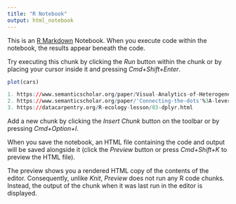 ```yaml
---
title: "R Notebook"
output: html_notebook
---
```


This is an [R Markdown](http://rmarkdown.rstudio.com) Notebook. When you execute code within the notebook, the results appear beneath the code. 

Try executing this chunk by clicking the *Run* button within the chunk or by placing your cursor inside it and pressing *Cmd+Shift+Enter*. 

```r
plot(cars)
```

```r
1. https://www.semanticscholar.org/paper/Visual-Analytics-of-Heterogeneous-Data-Using-Xie-Zhong/5188a6dfef8b6afae290a96ea488f6c6a96371b6
2. https://www.semanticscholar.org/paper/'Connecting-the-dots'%3A-leveraging-visual-analytics-Ratwani-Fong/4d814bd2a50b7e12568b4ca63ec79d0a1f488354
3. https://datacarpentry.org/R-ecology-lesson/03-dplyr.html


```



Add a new chunk by clicking the *Insert Chunk* button on the toolbar or by pressing *Cmd+Option+I*.

When you save the notebook, an HTML file containing the code and output will be saved alongside it (click the *Preview* button or press *Cmd+Shift+K* to preview the HTML file). 

The preview shows you a rendered HTML copy of the contents of the editor. Consequently, unlike *Knit*, *Preview* does not run any R code chunks. Instead, the output of the chunk when it was last run in the editor is displayed.

